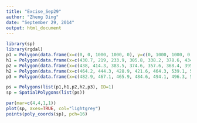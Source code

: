 ```yaml
---
title: "Excise_Sep29"
author: "Zheng Ding"
date: "September 29, 2014"
output: html_document
---
```


```r
library(sp)
library(rgdal)
p1 = Polygon(data.frame(x=c(0, 0, 1000, 1000, 0), y=c(0, 1000, 1000, 0, 0)))
h1 = Polygon(data.frame(x=c(430.7, 219, 233.9, 305.8, 338.2, 378.6, 434.8, 566.1, 757.5, 824.1, 769.2, 743, 684.3, 556.2, 430.7), y=c(195.2, 285.5, 551, 697.3, 742.4, 781.6, 818.4, 839, 744.8, 488.5, 375.5, 345.4, 303.5, 237.1, 195.2)), hole=TRUE)
p2 = Polygon(data.frame(x=c(438, 414.3, 383.5, 374.6, 357.6, 368.4, 395.5, 471, 516.2, 636.8, 671.1, 651.1, 564.1, 525.2, 438), y=c(343.5, 366.1, 429.6, 454.3, 507.7, 563.2, 594, 627, 644.7, 577.1, 502.4, 417.9, 375.7, 358, 343.5)))
h2 = Polygon(data.frame(x=c(464.2, 444.3, 428.9, 421.6, 464.3, 539.1, 580.9, 586.1, 574.8, 530, 464.2), y=c(418.4, 445.6, 473, 508.6, 592.9, 577.1, 502.7, 491.7, 472.2, 420.3, 418.4)), hole=TRUE)
p3 = Polygon(data.frame(x=c(482.9, 467.1, 465.9, 484.6, 494.1, 496.3, 508.4, 519.8, 532.8, 520.8, 515.6, 482.9), y=c(461.5, 495.2, 506.5, 528.5, 528.6, 528.2, 526.3, 521.6, 499.3, 479.8, 473.1, 461.5)))

ps = Polygons(list(p1,h1,p2,h2,p3), ID=1)
sp = SpatialPolygons(list(ps))

par(mar=c(4,4,1,1))
plot(sp, axes=TRUE, col="lightgrey")
points(poly_coords(sp), pch=16)
```